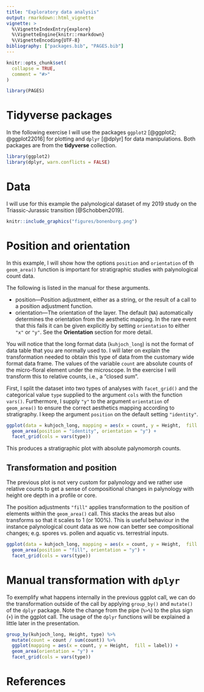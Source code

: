 ```yaml
---
title: "Exploratory data analysis"
output: rmarkdown::html_vignette
vignette: >
  %\VignetteIndexEntry{explore}
  %\VignetteEngine{knitr::rmarkdown}
  %\VignetteEncoding{UTF-8}
bibliography: ["packages.bib", "PAGES.bib"]
---
```


```r
knitr::opts_chunk$set(
  collapse = TRUE,
  comment = "#>"
)
```

```r
library(PAGES)
```


# Tidyverse packages

In the following exercise I will use the packages `ggplot2` [@ggplot2; @ggplot22016] for plotting and `dplyr` [@dplyr] for data manipulations. Both packages are from the **tidyverse** collection.


```r
library(ggplot2)
library(dplyr, warn.conflicts = FALSE)
```


# Data

I will use for this example the palynological dataset of my 2019 study on the Triassic-Jurassic transition [@Schobben2019].

```r
knitr::include_graphics("figures/bonenburg.png")
```

# Position and orientation

In this example, I will show how the options `position` and `orientation` of th `geom_area()` function is important for stratigraphic studies with palynological count data.

The following is listed in the manual for these arguments.

- position---Position adjustment, either as a string, or the result of a call to a position adjustment function.
- orientation---The orientation of the layer. The default (`NA`) automatically determines the orientation from the aesthetic mapping. In the rare event that this fails it can be given explicitly by setting `orientation` to either `"x"` or `"y"`. See the **Orientation** section for more detail.


You will notice that the long format data (`kuhjoch_long`) is not the format of data table that you are normally used to. I will later on explain the transformation needed to obtain this type of data from the customary wide format data frame. The values of the variable `count` are absolute counts of the micro-floral element under the microscope. In the exercise I will transform this to relative counts, i.e., a "closed sum".

First, I split the dataset into two types of analyses with `facet_grid()` and the categorical value `type` supplied to the argument `cols` with the function `vars()`. Furthermore, I supply `"y"` to the argument `orientation` of `geom_area()` to ensure the correct aesthetics mapping according to stratigraphy. I keep the argument `position` on the default setting `"identity"`.

```r
ggplot(data = kuhjoch_long, mapping = aes(x = count, y = Height,  fill = label)) + 
  geom_area(position = "identity", orientation = "y") +
  facet_grid(cols = vars(type))
```

This produces a stratigraphic plot with absolute palynomorph counts.

## Transformation and position

The previous plot is not very custom for palynology and we rather use relative counts to get a sense of compositional changes in palynology with height ore depth in a profile or core.

The position adjustments `"fill"` applies transformation to the position of elements within the `geom_area()` call. This stacks the areas but also transforms so that it scales to 1 (or 100%). This is useful behaviour in the instance palynological count data as we now can better see compositional changes; e.g. spores vs. pollen and aquatic vs. terrestrial inputs.


```r
ggplot(data = kuhjoch_long, mapping = aes(x = count, y = Height,  fill = label)) + 
  geom_area(position = "fill", orientation = "y") +
  facet_grid(cols = vars(type))
```


# Manual transformation with `dplyr`

To exemplify what happens internally in the previous ggplot call, we can do the transformation outside of the call by applying `group_by()` and `mutate()` of the `dplyr` package. Note the change from the pipe (` %>% `) to the plus sign (`+`) in the ggplot call. The usage of the `dplyr` functions will be explained a little later in the presentation.


```r
group_by(kuhjoch_long, Height, type) %>% 
  mutate(count = count / sum(count)) %>% 
  ggplot(mapping = aes(x = count, y = Height,  fill = label)) + 
  geom_area(orientation = "y") +
  facet_grid(cols = vars(type))
```


# References
